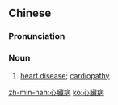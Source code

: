 {{also|心脏病}}
==Chinese==
{{zh-forms|s=心脏病|type=21}}
{{wikipedia|lang=zh}}

===Pronunciation===
{{zh-pron
|m=xīnzàngbìng
|c=sam1 zong6 beng6
|h=pfs=sîm-chhong-phiang
|mn=sim-chōng-pēⁿ/sim-chōng-pīⁿ
|cat=n
}}

===Noun===
{{zh-noun}}

# [[heart disease]]; [[cardiopathy]]
#: {{zh-x|心臟病 發作|to have a heart attack}}

{{zh-cat|Diseases}}

[[zh-min-nan:心臟病]]
[[ko:心臟病]]